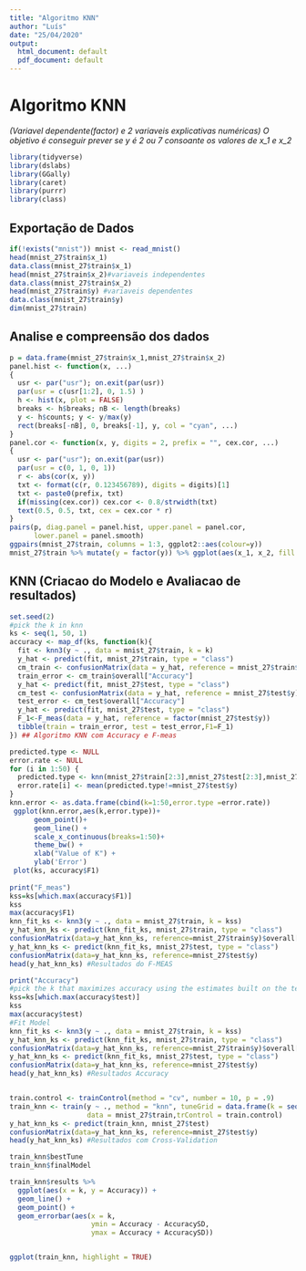 ```yaml
---
title: "Algoritmo KNN"
author: "Luís"
date: "25/04/2020"
output:
  html_document: default
  pdf_document: default
---
```

# Algoritmo KNN
*(Variavel dependente(factor) e 2 variaveis explicativas numéricas)*
*O objetivo é conseguir prever se y é 2 ou 7 consoante os valores de x_1 e x_2*
```r
library(tidyverse)
library(dslabs)
library(GGally)
library(caret)
library(purrr)
library(class)
```
## Exportação de Dados 
```r
if(!exists("mnist")) mnist <- read_mnist()
head(mnist_27$train$x_1)
data.class(mnist_27$train$x_1)
head(mnist_27$train$x_2)#variaveis independentes
data.class(mnist_27$train$x_2)
head(mnist_27$train$y) #variaveis dependentes
data.class(mnist_27$train$y)
dim(mnist_27$train)
```
## Analise e compreensão dos dados
```r
p = data.frame(mnist_27$train$x_1,mnist_27$train$x_2)
panel.hist <- function(x, ...)
{
  usr <- par("usr"); on.exit(par(usr))
  par(usr = c(usr[1:2], 0, 1.5) )
  h <- hist(x, plot = FALSE)
  breaks <- h$breaks; nB <- length(breaks)
  y <- h$counts; y <- y/max(y)
  rect(breaks[-nB], 0, breaks[-1], y, col = "cyan", ...)
}
panel.cor <- function(x, y, digits = 2, prefix = "", cex.cor, ...)
{
  usr <- par("usr"); on.exit(par(usr))
  par(usr = c(0, 1, 0, 1))
  r <- abs(cor(x, y))
  txt <- format(c(r, 0.123456789), digits = digits)[1]
  txt <- paste0(prefix, txt)
  if(missing(cex.cor)) cex.cor <- 0.8/strwidth(txt)
  text(0.5, 0.5, txt, cex = cex.cor * r)
}
pairs(p, diag.panel = panel.hist, upper.panel = panel.cor,
      lower.panel = panel.smooth)
ggpairs(mnist_27$train, columns = 1:3, ggplot2::aes(colour=y))
mnist_27$train %>% mutate(y = factor(y)) %>% ggplot(aes(x_1, x_2, fill = y, color=y)) + geom_point(show.legend = FALSE) + stat_ellipse(type="norm")
```

## KNN (Criacao do Modelo e Avaliacao de resultados)
```r
set.seed(2) 
#pick the k in knn
ks <- seq(1, 50, 1)
accuracy <- map_df(ks, function(k){
  fit <- knn3(y ~ ., data = mnist_27$train, k = k)
  y_hat <- predict(fit, mnist_27$train, type = "class")
  cm_train <- confusionMatrix(data = y_hat, reference = mnist_27$train$y)
  train_error <- cm_train$overall["Accuracy"]
  y_hat <- predict(fit, mnist_27$test, type = "class")
  cm_test <- confusionMatrix(data = y_hat, reference = mnist_27$test$y)
  test_error <- cm_test$overall["Accuracy"]
  y_hat <- predict(fit, mnist_27$test, type = "class")
  F_1<-F_meas(data = y_hat, reference = factor(mnist_27$test$y))
  tibble(train = train_error, test = test_error,F1=F_1)
}) ## Algoritmo KNN com Accuracy e F-meas

predicted.type <- NULL
error.rate <- NULL
for (i in 1:50) {
  predicted.type <- knn(mnist_27$train[2:3],mnist_27$test[2:3],mnist_27$train$y,k=i)
  error.rate[i] <- mean(predicted.type!=mnist_27$test$y)
}
knn.error <- as.data.frame(cbind(k=1:50,error.type =error.rate))
 ggplot(knn.error,aes(k,error.type))+ 
      geom_point()+ 
      geom_line() + 
      scale_x_continuous(breaks=1:50)+ 
      theme_bw() +
      xlab("Value of K") +
      ylab('Error')
 plot(ks, accuracy$F1)
 
print("F_meas")
kss=ks[which.max(accuracy$F1)]
kss
max(accuracy$F1)
knn_fit_ks <- knn3(y ~ ., data = mnist_27$train, k = kss)
y_hat_knn_ks <- predict(knn_fit_ks, mnist_27$train, type = "class")
confusionMatrix(data=y_hat_knn_ks, reference=mnist_27$train$y)$overall["Accuracy"]
y_hat_knn_ks <- predict(knn_fit_ks, mnist_27$test, type = "class")
confusionMatrix(data=y_hat_knn_ks, reference=mnist_27$test$y)
head(y_hat_knn_ks) #Resultados do F-MEAS

print("Accuracy")
#pick the k that maximizes accuracy using the estimates built on the test data
kss=ks[which.max(accuracy$test)]
kss
max(accuracy$test)
#Fit Model
knn_fit_ks <- knn3(y ~ ., data = mnist_27$train, k = kss)
y_hat_knn_ks <- predict(knn_fit_ks, mnist_27$train, type = "class")
confusionMatrix(data=y_hat_knn_ks, reference=mnist_27$train$y)$overall["Accuracy"]
y_hat_knn_ks <- predict(knn_fit_ks, mnist_27$test, type = "class")
confusionMatrix(data=y_hat_knn_ks, reference=mnist_27$test$y)
head(y_hat_knn_ks) #Resultados Accuracy


train.control <- trainControl(method = "cv", number = 10, p = .9)
train_knn <- train(y ~ ., method = "knn", tuneGrid = data.frame(k = seq(1, 50, 1)),
                   data = mnist_27$train,trControl = train.control)
y_hat_knn_ks <- predict(train_knn, mnist_27$test)
confusionMatrix(data=y_hat_knn_ks, reference=mnist_27$test$y)
head(y_hat_knn_ks) #Resultados com Cross-Validation

train_knn$bestTune
train_knn$finalModel

train_knn$results %>% 
  ggplot(aes(x = k, y = Accuracy)) +
  geom_line() +
  geom_point() +
  geom_errorbar(aes(x = k, 
                    ymin = Accuracy - AccuracySD,
                    ymax = Accuracy + AccuracySD))


ggplot(train_knn, highlight = TRUE)

``` 
